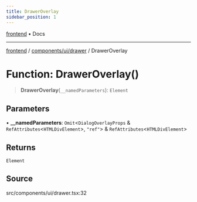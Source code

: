 ```yaml
---
title: DrawerOverlay
sidebar_position: 1
---
```


[frontend](../../../..) • Docs

***

[frontend](../../../..) / [components/ui/drawer](..) / DrawerOverlay

# Function: DrawerOverlay()

> **DrawerOverlay**(`__namedParameters`): `Element`

## Parameters

• **\_\_namedParameters**: `Omit`\<`DialogOverlayProps` & `RefAttributes`\<`HTMLDivElement`\>, `"ref"`\> & `RefAttributes`\<`HTMLDivElement`\>

## Returns

`Element`

## Source

src/components/ui/drawer.tsx:32
